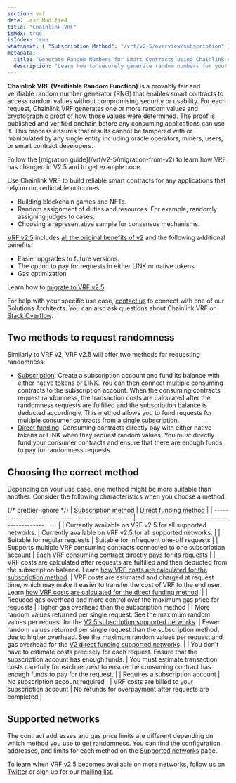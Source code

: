 ```yaml
---
section: vrf
date: Last Modified
title: "Chainlink VRF"
isMdx: true
isIndex: true
whatsnext: { "Subscription Method": "/vrf/v2-5/overview/subscription" }
metadata:
  title: "Generate Random Numbers for Smart Contracts using Chainlink VRF"
  description: "Learn how to securely generate random numbers for your smart contract with Chainlink VRF (an RNG). This guide uses Solidity code examples."
---
```



<VrfCommon callout="security" />

**Chainlink VRF (Verifiable Random Function)** is a provably fair and verifiable random number generator (RNG) that enables smart contracts to access random values without compromising security or usability. For each request, Chainlink VRF generates one or more random values and cryptographic proof of how those values were determined. The proof is published and verified onchain before any consuming applications can use it. This process ensures that results cannot be tampered with or manipulated by any single entity including oracle operators, miners, users, or smart contract developers.

<Aside type="note" title="Migrate to V2.5">
  Follow the [migration guide](/vrf/v2-5/migration-from-v2) to learn how VRF has changed in V2.5 and to get example
  code.
</Aside>

Use Chainlink VRF to build reliable smart contracts for any applications that rely on unpredictable outcomes:

- Building blockchain games and NFTs.
- Random assignment of duties and resources. For example, randomly assigning judges to cases.
- Choosing a representative sample for consensus mechanisms.

[VRF v2.5](https://blog.chain.link/introducing-vrf-v2-5/) includes [all the original benefits of v2](https://blog.chain.link/vrf-v2-mainnet-launch/) and the following additional benefits:

- Easier upgrades to future versions.
- The option to pay for requests in either LINK or native tokens.
- Gas optimization

Learn how to [migrate to VRF v2.5](/vrf/v2-5/migration-from-v2).

<ClickToZoom src="images/vrf/vrf-diagram.png" alt="Chainlink VRF Diagram" />

For help with your specific use case, [contact us](https://chain.link/contact) to connect with one of our Solutions Architects. You can also ask questions about Chainlink VRF on [Stack Overflow](https://stackoverflow.com/questions/ask?tags=chainlink).

## Two methods to request randomness

Similarly to VRF v2, VRF v2.5 will offer two methods for requesting randomness:

- [Subscription](/vrf/v2-5/overview/subscription): Create a subscription account and fund its balance with either native tokens or LINK. You can then connect multiple consuming contracts to the subscription account. When the consuming contracts request randomness, the transaction costs are calculated after the randomness requests are fulfilled and the subscription balance is deducted accordingly. This method allows you to fund requests for multiple consumer contracts from a single subscription.
- [Direct funding](/vrf/v2-5/overview/direct-funding): Consuming contracts directly pay with either native tokens or LINK when they request random values. You must directly fund your consumer contracts and ensure that there are enough funds to pay for randomness requests.

## Choosing the correct method

Depending on your use case, one method might be more suitable than another. Consider the following characteristics when you choose a method:

{/* prettier-ignore */}
| [Subscription method](/vrf/v2-5/overview/subscription) | [Direct funding method](/vrf/v2-5/overview/direct-funding) |
| ------------------------------------------------- | --------------------------------------------------|
| Currently available on VRF v2.5 for all supported networks. | Currently available on VRF v2.5 for all supported networks. |
| Suitable for regular requests | Suitable for infrequent one-off requests |
| Supports multiple VRF consuming contracts connected to one subscription account | Each VRF consuming contract directly pays for its requests |
| VRF costs are calculated after requests are fulfilled and then deducted from the subscription balance. Learn [how VRF costs are calculated for the subscription method](/vrf/v2-5/overview/subscription). | VRF costs are estimated and charged at request time, which may make it easier to transfer the cost of VRF to the end user. Learn [how VRF costs are calculated for the direct funding method](/vrf/v2-5/overview/direct-funding). |
| Reduced gas overhead and more control over the maximum gas price for requests | Higher gas overhead than the subscription method |
| More random values returned per single request. See the maximum random values per request for the [V2.5 subscription supported networks](/vrf/v2-5/supported-networks#configurations). | Fewer random values returned per single request than the subscription method, due to higher overhead. See the maximum random values per request and gas overhead for the [V2 direct funding supported networks](/vrf/v2-5/supported-networks#configurations). |
| You don't have to estimate costs precisely for each request. Ensure that the subscription account has enough funds. | You must estimate transaction costs carefully for each request to ensure the consuming contract has enough funds to pay for the request. |
| Requires a subscription account | No subscription account required |
| VRF costs are billed to your subscription account | No refunds for overpayment after requests are completed |

## Supported networks

The contract addresses and gas price limits are different depending on which method you use to get randomness. You can find the configuration, addresses, and limits for each method on the [Supported networks](/vrf/v2-5/supported-networks) page.

To learn when VRF v2.5 becomes available on more networks, follow us on [Twitter](https://twitter.com/chainlink) or sign up for our [mailing list](/resources/developer-communications?parent=vrf).
